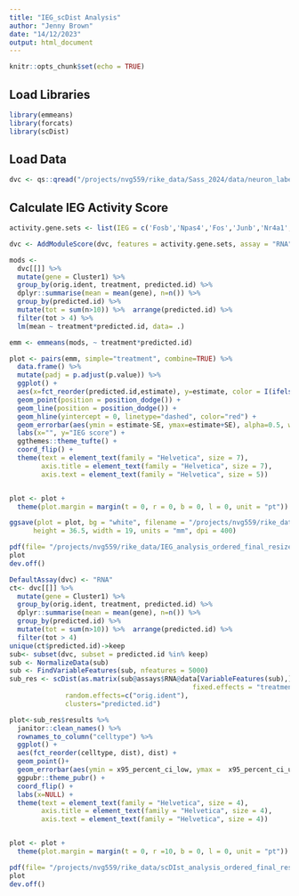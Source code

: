 ```yaml
---
title: "IEG_scDist Analysis"
author: "Jenny Brown"
date: "14/12/2023"
output: html_document
---
```


```r
knitr::opts_chunk$set(echo = TRUE)
```
## Load Libraries
```r
library(emmeans)
library(forcats)
library(scDist)
```
## Load Data
```r
dvc <- qs::qread("/projects/nvg559/rike_data/Sass_2024/data/neuron_labeled.qs")
```
## Calculate IEG Activity Score
```r
activity.gene.sets <- list(IEG = c('Fosb','Npas4','Fos','Junb','Nr4a1','Arc','Egr2','Egr1','Maff','Ier2','Klf4','Dusp1','Gadd45g','Dusp5','Btg2','Ppp1r15a','Amigo3'))

dvc <- AddModuleScore(dvc, features = activity.gene.sets, assay = "RNA")

mods <- 
  dvc[[]] %>% 
  mutate(gene = Cluster1) %>% 
  group_by(orig.ident, treatment, predicted.id) %>% 
  dplyr::summarise(mean = mean(gene), n=n()) %>%
  group_by(predicted.id) %>% 
  mutate(tot = sum(n>10)) %>%  arrange(predicted.id) %>% 
  filter(tot > 4) %>% 
  lm(mean ~ treatment*predicted.id, data= .)

emm <- emmeans(mods, ~ treatment*predicted.id)

plot <- pairs(emm, simple="treatment", combine=TRUE) %>%  
  data.frame() %>% 
  mutate(padj = p.adjust(p.value)) %>% 
  ggplot() +
  aes(x=fct_reorder(predicted.id,estimate), y=estimate, color = I(ifelse(padj<0.05, "#F400F4","#7A7A7A"))) +
  geom_point(position = position_dodge()) +
  geom_line(position = position_dodge()) +
  geom_hline(yintercept = 0, linetype="dashed", color="red") +
  geom_errorbar(aes(ymin = estimate-SE, ymax=estimate+SE), alpha=0.5, width=0.1) +
  labs(x="", y="IEG score") +
  ggthemes::theme_tufte() +
  coord_flip() +
  theme(text = element_text(family = "Helvetica", size = 7),  
        axis.title = element_text(family = "Helvetica", size = 7),
        axis.text = element_text(family = "Helvetica", size = 5)) 


plot <- plot + 
  theme(plot.margin = margin(t = 0, r = 0, b = 0, l = 0, unit = "pt")) 

ggsave(plot = plot, bg = "white", filename = "/projects/nvg559/rike_data/new/plot/IEG_analysis_ordered_final.png",
      height = 36.5, width = 19, units = "mm", dpi = 400)

pdf(file= "/projects/nvg559/rike_data/IEG_analysis_ordered_final_resized.pdf", height = 2.5, width = 1.48)
plot
dev.off()

```

```r
DefaultAssay(dvc) <- "RNA"
ct<- dvc[[]] %>% 
  mutate(gene = Cluster1) %>% 
  group_by(orig.ident, treatment, predicted.id) %>% 
  dplyr::summarise(mean = mean(gene), n=n()) %>%
  group_by(predicted.id) %>% 
  mutate(tot = sum(n>10)) %>%  arrange(predicted.id) %>% 
  filter(tot > 4)
unique(ct$predicted.id)->keep
sub<- subset(dvc, subset = predicted.id %in% keep)
sub <- NormalizeData(sub)
sub <- FindVariableFeatures(sub, nfeatures = 5000)
sub_res <- scDist(as.matrix(sub@assays$RNA@data[VariableFeatures(sub),]), sub@meta.data, 
                                              fixed.effects = "treatment", d = 10, min.counts.per.cell = 20,
              random.effects=c("orig.ident"),
              clusters="predicted.id")
```

```r
plot<-sub_res$results %>% 
  janitor::clean_names() %>% 
  rownames_to_column("celltype") %>% 
  ggplot() +
  aes(fct_reorder(celltype, dist), dist) +
  geom_point()+
  geom_errorbar(aes(ymin = x95_percent_ci_low, ymax =  x95_percent_ci_upper)) +
  ggpubr::theme_pubr() +
  coord_flip() +
  labs(x=NULL) +
  theme(text = element_text(family = "Helvetica", size = 4), 
        axis.title = element_text(family = "Helvetica", size = 4),
        axis.text = element_text(family = "Helvetica", size = 4)) 


plot <- plot + 
  theme(plot.margin = margin(t = 0, r =10, b = 0, l = 0, unit = "pt")) 

pdf(file= "/projects/nvg559/rike_data/scDIst_analysis_ordered_final_resized.pdf", height = 2.5, width = 1.26)
plot
dev.off()
```


